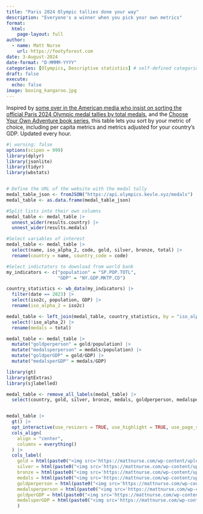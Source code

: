 ```yaml
---
title: "Paris 2024 Olympic tallies done your way"
description: "Everyone's a winner when you pick your own metrics"
format: 
  html:
    page-layout: full
author:
  - name: Matt Nurse
    url: https://footyforest.com
date: 3-August-2024
date-format: "D-MMMM-YYYY"
categories: [Olympics, Descriptive statistics] # self-defined categories
draft: false 
execute:
  echo: false
image: boxing_kangaroo.jpg
---
```


Inspired by [some over in the American media who insist on sorting the official Paris 2024 Olympic medal tallies by total medals](https://www.foxsports.com.au/olympics/weird-way-america-is-rigging-medal-tally-at-olympics/news-story/5c59c67e4462cba045b9430bb318b7d8), and the [Choose Your Own Adventure book series](https://en.wikipedia.org/wiki/Choose_Your_Own_Adventure), this table lets you sort by your metric of choice, including per capita metrics and metrics adjusted for your country's GDP. Updated every hour.

```r
#| warning: false
options(scipen = 999)
library(dplyr)
library(jsonlite)
library(tidyr)
library(wbstats)


# Define the URL of the website with the medal tally
medal_table_json <- fromJSON("https://api.olympics.kevle.xyz/medals")
medal_table <- as.data.frame(medal_table_json) 

#Split lists into their own columns
medal_table <- medal_table |> 
  unnest_wider(results.country) |> 
  unnest_wider(results.medals) 

#Select variables of interest
medal_table <- medal_table |>  
  select(name, iso_alpha_2, code, gold, silver, bronze, total) |> 
  rename(country = name, country_code = code)

#Select indictators to download from world bank
my_indicators <- c("population" = "SP.POP.TOTL",
                   "GDP" = "NY.GDP.MKTP.CD")

country_statistics <- wb_data(my_indicators) |> 
  filter(date == 2023) |> 
  select(iso2c, population, GDP) |> 
  rename(iso_alpha_2 = iso2c)

medal_table <- left_join(medal_table, country_statistics, by = "iso_alpha_2") |> 
  select(!iso_alpha_2) |> 
  rename(medals = total)

medal_table <- medal_table |> 
  mutate("goldperperson" = gold/population) |> 
  mutate("medalsperperson" = medals/population) |> 
  mutate("goldperGDP" = gold/GDP) |> 
  mutate("medalsperGDP" = medals/GDP)

library(gt)
library(gtExtras)
library(sjlabelled)

medal_table <- remove_all_labels(medal_table) |>
  select(country, gold, silver, bronze, medals, goldperperson, medalsperperson, goldperGDP, medalsperGDP)


medal_table |> 
  gt() |> 
  opt_interactive(use_resizers = TRUE, use_highlight = TRUE, use_page_size_select = FALSE, use_pagination_info = FALSE, use_pagination =  FALSE) |> 
  cols_align(
    align = "center",
    columns = everything()
  ) |> 
  cols_label(
    gold = html(paste0("<img src='https://mattnurse.com/wp-content/uploads/2024/08/gold.png' width='50' height='50'>")), 
    silver = html(paste0("<img src='https://mattnurse.com/wp-content/uploads/2024/08/silver.png' width='50' height='50'>")),
    bronze = html(paste0("<img src='https://mattnurse.com/wp-content/uploads/2024/08/bronze.png' width='50' height='50'>")),  
    medals = html(paste0("<img src='https://mattnurse.com/wp-content/uploads/2024/08/medals.png' width='50' height='50'>")),
    goldperperson = html(paste0("<img src='https://mattnurse.com/wp-content/uploads/2024/08/goldperperson.png' width='50' height='50'>")),
    medalsperperson = html(paste0("<img src='https://mattnurse.com/wp-content/uploads/2024/08/medalsperperson.png' width='50' height='50'>")),
    goldperGDP = html(paste0("<img src='https://mattnurse.com/wp-content/uploads/2024/08/goldperGDP.png' width='50' height='50'>")),
    medalsperGDP = html(paste0("<img src='https://mattnurse.com/wp-content/uploads/2024/08/medalsperGDP.png' width='50' height='50'>"))
    )



```

